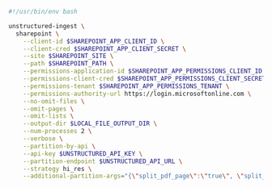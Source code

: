 ```bash CLI
#!/usr/bin/env bash

unstructured-ingest \
  sharepoint \
    --client-id $SHAREPOINT_APP_CLIENT_ID \
    --client-cred $SHAREPOINT_APP_CLIENT_SECRET \
    --site $SHAREPOINT_SITE \
    --path $SHAREPOINT_PATH \
    --permissions-application-id $SHAREPOINT_APP_PERMISSIONS_CLIENT_ID \
    --permissions-client-cred $SHAREPOINT_APP_PERMISSIONS_CLIENT_SECRET \
    --permissions-tenant $SHAREPOINT_APP_PERMISSIONS_TENANT \
    --permissions-authority-url https://login.microsoftonline.com \
    --no-omit-files \
    --omit-pages \
    --omit-lists \
    --output-dir $LOCAL_FILE_OUTPUT_DIR \
    --num-processes 2 \
    --verbose \
    --partition-by-api \
    --api-key $UNSTRUCTURED_API_KEY \
    --partition-endpoint $UNSTRUCTURED_API_URL \
    --strategy hi_res \
    --additional-partition-args="{\"split_pdf_page\":\"true\", \"split_pdf_allow_failed\":\"true\", \"split_pdf_concurrency_level\": 15}"
```
